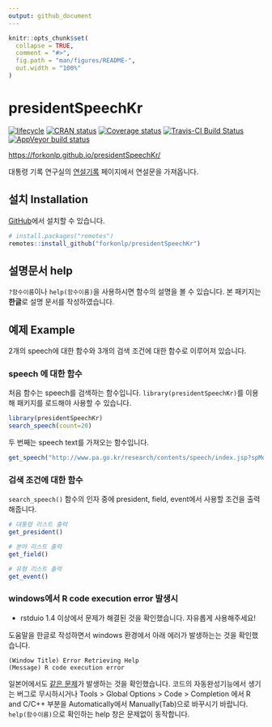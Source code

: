 ```yaml
---
output: github_document
---
```


<!-- README.md is generated from README.Rmd. Please edit that file -->

```r
knitr::opts_chunk$set(
  collapse = TRUE,
  comment = "#>",
  fig.path = "man/figures/README-",
  out.width = "100%"
)
```

# presidentSpeechKr

<!-- badges: start -->
[![lifecycle](https://img.shields.io/badge/lifecycle-experimental-orange.svg)](https://www.tidyverse.org/lifecycle/#experimental)
[![CRAN status](https://www.r-pkg.org/badges/version/presidentSpeechKr)](https://cran.r-project.org/package=presidentSpeechKr)
[![Coverage status](https://codecov.io/gh/forkonlp/presidentSpeechKr/branch/master/graph/badge.svg)](https://codecov.io/github/forkonlp/presidentSpeechKr?branch=master)
[![Travis-CI Build Status](https://travis-ci.org/forkonlp/presidentSpeechKr.svg?branch=master)](https://travis-ci.org/forkonlp/presidentSpeechKr)
[![AppVeyor build status](https://ci.appveyor.com/api/projects/status/github/forkonlp/presidentSpeechKr?branch=master&svg=true)](https://ci.appveyor.com/project/forkonlp/presidentSpeechKr)
<!-- badges: end -->

<https://forkonlp.github.io/presidentSpeechKr/>

대통령 기록 연구실의 [연설기록][연설기록] 페이지에서 연설문을 가져옵니다.

## 설치 Installation

[GitHub](https://github.com/)에서 설치할 수 있습니다.

``` r
# install.packages("remotes")
remotes::install_github("forkonlp/presidentSpeechKr")
```

## 설명문서 help

`?함수이름`이나 `help(함수이름)`을 사용하시면 함수의 설명을 볼 수 있습니다. 본 패키지는 **한글**로 설명 문서를 작성하였습니다.

## 예제 Example

2개의 speech에 대한 함수와 3개의 검색 조건에 대한 함수로 이루어져 있습니다.

### speech 에 대한 함수

처음 함수는 speech를 검색하는 함수입니다. `library(presidentSpeechKr)`를 이용해 패키지를 로드해야 사용할 수 있습니다.
 
``` r
library(presidentSpeechKr)
search_speech(count=20)
```

두 번째는 speech text를 가져오는 함수입니다.

``` r
get_speech("http://www.pa.go.kr/research/contents/speech/index.jsp?spMode=view&catid=c_pa02062&artid=1308580")
```

### 검색 조건에 대한 함수

`search_speech()` 함수의 인자 중에 president, field, event에서 사용할 조건을 출력해줍니다.

``` r
# 대통령 리스트 출력
get_president()

# 분야 리스트 출력
get_field()

# 유형 리스트 출력
get_event()
```


### windows에서 R code execution error 발생시

* rstduio 1.4 이상에서 문제가 해결된 것을 확인했습니다. 자유롭게 사용해주세요!

도움말을 한글로 작성하면서 windows 환경에서 아래 에러가 발생하는는 것을 확인했습니다.

``` 
(Window Title) Error Retrieving Help 
(Message) R code execution error
```

일본어에서도 [같은 문제][같은문제]가 발생하는 것을 확인했습니다.
코드의 자동완성기능에서 생기는 버그로 무시하시거나 Tools > Global Options > Code > Completion 에서 R and C/C++ 부분을 Automatically에서 Manually(Tab)으로 바꾸시기 바랍니다.
`help(함수이름)`으로 확인하는 help 창은 문제없이 동작합니다.

[연설기록]: http://www.pa.go.kr/research/contents/speech/index.jsp
[같은문제]: https://ja.stackoverflow.com/questions/24083/rstudio%E3%81%A7%E3%81%AErmecab%E3%81%AE%E8%B5%B7%E5%8B%95%E6%99%82%E3%81%AE%E3%82%A8%E3%83%A9%E3%83%BC%E3%83%A1%E3%83%83%E3%82%BB%E3%83%BC%E3%82%B8

